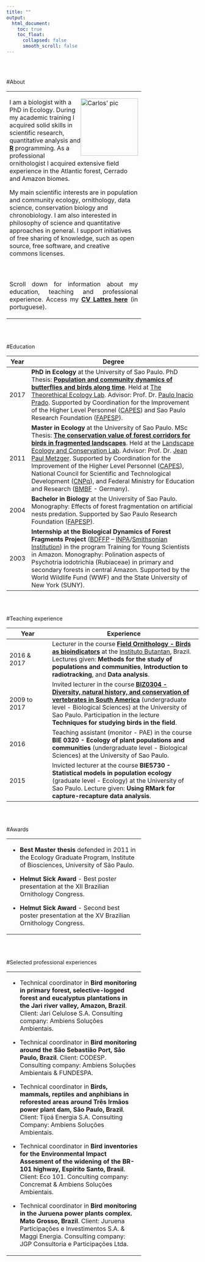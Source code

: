 ```yaml
---
title: ""
output:
  html_document:
    toc: true
    toc_float:
      collapsed: false
      smooth_scroll: false
---
```

<br></br> 

#About
<table style = "width:70%">
<tr><td>
<p align="justify">
<img src="pics/perfil.png" alt="Carlos' pic" style="float:right;width:150px;border:10;"> 
I am a biologist with a PhD in Ecology. During my academic training I acquired solid skills in scientific research, quantitative analysis and **<a href="https://www.r-project.org/" target="_blank">R</a>** programming. As a professional ornithologist I acquired extensive field experience in the Atlantic forest, Cerrado and Amazon biomes.

My main scientific interests are in population and community ecology, ornithology, data science, conservation biology and chronobiology. I am also interested in philosophy of science and quantitative approaches in general. I support initiatives of free sharing of knowledge, such as open source, free software,  and creative commons licenses.
</p></td>
<tr><td><p> </p></td></tr>
<tr><td><p align="justify">

Scroll down for information about my education, teaching and professional experience. Access my **<a href="http://buscatextual.cnpq.br/buscatextual/visualizacv.do?id=K4779985Y2" target="_blank">CV Lattes here</a>** (in portuguese). </p></td></tr>

</table>

<br></br> 


#Education

Year | Degree
-----| -------------------------------------------
2017   | **PhD in Ecology** at the University of Sao Paulo. PhD Thesis: [**Population and community dynamics of butterflies and birds along time**](http://www.teses.usp.br/teses/disponiveis/41/41134/tde-12072017-084936/pt-br.php). Held at [The Theorethical Ecology Lab](http://ecologia.ib.usp.br/let/doku.php). Advisor: Prof. Dr. [Paulo Inacio Prado](http://ecologia.ib.usp.br/let/doku.php?id=engl:prado:start). Supported by Coordination for the Improvement of the Higher Level Personnel ([CAPES](www.capes.gov.br)) and Sao Paulo Research Foundation ([FAPESP](www.fapesp.br)).  
2011       | **Master in Ecology** at the University of Sao Paulo. MSc Thesis: [**The conservation value of forest corridors for birds in fragmented landscapes**](http://www.teses.usp.br/teses/disponiveis/41/41134/tde-10052011-155405/pt-br.php). Held at the [Landscape Ecology and Conservation Lab](http://ecologia.ib.usp.br/lepac/index.php?option=com_content&view=article&id=46&Itemid=11). Advisor: Prof. Dr. [Jean Paul Metzger](http://ecologia.ib.usp.br/lepac/index.php?option=com_content&view=category&layout=blog&id=45&Itemid=63). Supported by Coordination for the Improvement of the Higher Level Personnel ([CAPES](www.capes.gov.br)), National Council for Scientific and Technological Development ([CNPq](www.cnpq.gov.br)), and Federal Ministry for Education and Research ([BMBF](https://www.bmbf.de/en/index.html) - Germany).  
2004  | **Bachelor in Biology** at the University of Sao Paulo. Monography: Effects of forest fragmentation on artificial nests predation. Supported by Sao Paulo Research Foundation ([FAPESP](www.fapesp.br)).
2003 | **Internship at the Biological Dynamics of Forest Fragments Project** ([BDFFP](http://pdbff.inpa.gov.br/) – [INPA](www.inpa.gov.br)/[Smithsonian Institution](http://www.stri.si.edu/)) in the program Training for Young Scientists in Amazon. Monography: Polination aspects of Psychotria iodotrichia (Rubiaceae) in primary and secondary forests in central Amazon. Supported by the World Wildlife Fund (WWF) and the State University of New York (SUNY).
<br></br>  

#Teaching experience

Year | Experience
-----------|--------------------------------------
2016 & 2017| Lecturer in the course **[Field Ornithology - Birds as bioindicators](https://ornitologiadecampobutantan.wordpress.com/)** at the [Instituto Butantan](www.butantan.gov.br), Brazil. Lectures given: **Methods for the study of populations and communities**, **Introduction to radiotracking**, and **Data analysis**.
2009 to 2017 | Invited lecturer in the course **<a href="http://buscatextual.cnpq.br/buscatextual/visualizacv.do?id=K4779985Y2" target="_blank">BIZ0304 - Diversity, natural history, and conservation of vertebrates in South America</a>** (undergraduate level - Biological Sciences) at the University of Sao Paulo. Participation in the lecture **Techniques for studying birds in the field**.
2016 | Teaching assistant (monitor - PAE) in the course **BIE 0320 - Ecology of plant populations and communities** (undergraduate level - Biological Sciences) at the University of Sao Paulo.
2015 | Invicted lecturer at the course **BIE5730 - Statistical models in population ecology** (graduate level - Ecology) at the University of Sao Paulo. Lecture given: **Using RMark for capture-recapture data analysis**.
<br></br>

#Awards
<table style="width:70%">  
<tr><td>
* **Best Master thesis** defended in 2011 in the Ecology Graduate Program, Institute of Biosciences, University of São Paulo.

* **Helmut Sick Award** - Best poster presentation at the XII Brazilian Ornithology Congress.

* **Helmut Sick Award** - Second best poster presentation at the XV Brazilian Ornithology Congress.
</td><tr>
</table>
<br></br>

#Selected professional experiences  

<table style="width:70%">  
<tr><td>
* Technical coordinator in **Bird monitoring in primary forest, selective-logged forest and eucalyptus plantations in the Jari river valley, Amazon, Brazil**. Client: Jari Celulose S.A. Consulting company: Ambiens Soluções Ambientais.

* Technical coordinator in **Bird monitoring around the São Sebastião Port, São Paulo, Brazil**. Client: CODESP. Consulting company: Ambiens Soluções Ambientais & FUNDESPA.

* Technical coordinator in **Birds, mammals, reptiles and anphibians in reforested areas around Três Irmãos power plant dam, São Paulo, Brazil**. Client: Tijoá Energia S.A. Consulting Company: Ambiens Soluções Ambientais.

* Technical coordinator in **Bird inventories for the Environmental Impact Assesment of the widening of the BR-101 highway, Espirito Santo, Brasil**. Client: Eco 101. Conculting company: Concremat & Ambiens Soluções Ambientais.

* Technical coordinator in **Bird monitoring in the Juruena power plants complex. Mato Grosso, Brazil**. Client: Juruena Participações e Investimentos S.A. & Maggi Energia. Consulting company: JGP Consultoria e Participações Ltda.
</td></tr>
</table>



